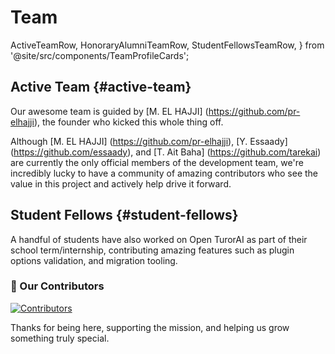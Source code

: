 # Team

  ActiveTeamRow,
  HonoraryAlumniTeamRow,
  StudentFellowsTeamRow,
} from '@site/src/components/TeamProfileCards';

## Active Team {#active-team}

Our awesome team is guided by [M. EL HAJJI] (https://github.com/pr-elhajji), the founder who kicked this whole thing off.

Although [M. EL HAJJI] (https://github.com/pr-elhajji), [Y. Essaady] (https://github.com/essaady), and [T. Ait Baha] (https://github.com/tarekai) are currently the only official members of the development team, we're incredibly lucky to have a community of amazing contributors who see the value in this project and actively help drive it forward.

<ActiveTeamRow />

## Student Fellows {#student-fellows}

A handful of students have also worked on Open TurorAI as part of their school term/internship, contributing amazing features such as plugin options validation, and migration tooling.

<StudentFellowsTeamRow />

### 💓 Our Contributors

<a href="https://github.com/open-webui/open-webui/graphs/contributors">
  <img
    src="https://contrib.rocks/image?repo=pr-elhajji/open-tutor-ai-CE"
    alt="Contributors"
  />
</a>

Thanks  for being here, supporting the mission, and helping us grow something truly special.

